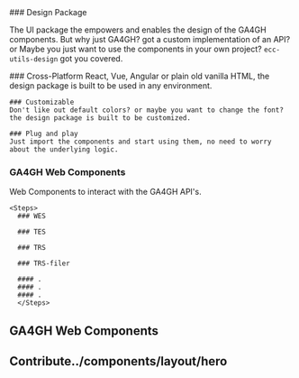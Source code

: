 
<Hero />

<Steps>
### Design Package

The UI package the empowers and enables the design of the GA4GH components. But why just GA4GH? got a custom
implementation of an API? or Maybe you just want to use the components in your own project?
`ecc-utils-design` got you covered.

  <Steps>
    ### Cross-Platform
    React, Vue, Angular or plain old vanilla HTML, the design package is built to be used in any environment.

    ### Customizable
    Don't like out default colors? or maybe you want to change the font? the design package is built to be customized.

    ### Plug and play
    Just import the components and start using them, no need to worry about the underlying logic.

  </Steps>

### GA4GH Web Components

Web Components to interact with the GA4GH API's.

    <Steps>
      ### WES

      ### TES

      ### TRS

      ### TRS-filer

      #### .
      #### .
      #### .
      </Steps>

</Steps>

## GA4GH Web Components

<Cards>
  <Card title='WES' href='/docs/guide/built-ins/callout' />
  <Card title='TES' href='/docs/guide/built-ins/tabs' />
  <Card title='TRS' href='/docs/guide/built-ins/steps' />
  <Card title='TRS-filer' href='/docs/guide/built-ins/steps' />
</Cards>

## Contribute../components/layout/hero
